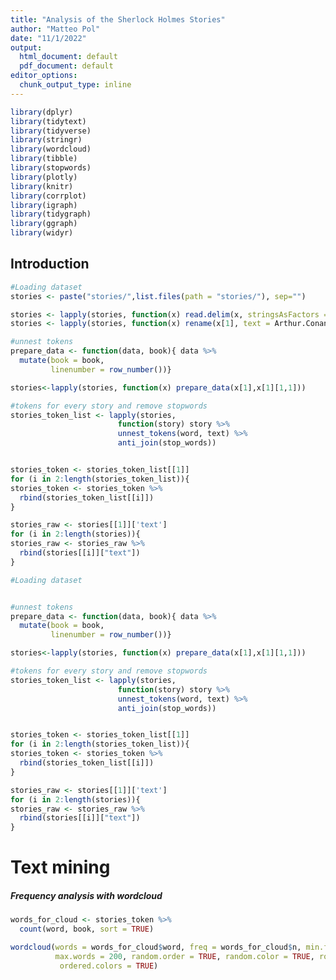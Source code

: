 ```yaml
---
title: "Analysis of the Sherlock Holmes Stories"
author: "Matteo Pol"
date: "11/1/2022"
output:
  html_document: default
  pdf_document: default
editor_options: 
  chunk_output_type: inline
---
```


```r
library(dplyr)
library(tidytext)
library(tidyverse)
library(stringr)
library(wordcloud)
library(tibble)
library(stopwords)
library(plotly)
library(knitr)
library(corrplot)
library(igraph)
library(tidygraph)
library(ggraph)
library(widyr)
```

## Introduction



```r
#Loading dataset
stories <- paste("stories/",list.files(path = "stories/"), sep="")

stories <- lapply(stories, function(x) read.delim(x, stringsAsFactors = FALSE, skip = 0, strip.white = TRUE))
stories <- lapply(stories, function(x) rename(x[1], text = Arthur.Conan.Doyle))

#unnest tokens
prepare_data <- function(data, book){ data %>%
  mutate(book = book,
         linenumber = row_number())}

stories<-lapply(stories, function(x) prepare_data(x[1],x[1][1,1]))

#tokens for every story and remove stopwords
stories_token_list <- lapply(stories, 
                        function(story) story %>%
                        unnest_tokens(word, text) %>%
                        anti_join(stop_words))


stories_token <- stories_token_list[[1]]
for (i in 2:length(stories_token_list)){
stories_token <- stories_token %>%
  rbind(stories_token_list[[i]])
}

stories_raw <- stories[[1]]['text']
for (i in 2:length(stories)){
stories_raw <- stories_raw %>%
  rbind(stories[[i]]["text"])
}

```
```r
#Loading dataset


#unnest tokens
prepare_data <- function(data, book){ data %>%
  mutate(book = book,
         linenumber = row_number())}

stories<-lapply(stories, function(x) prepare_data(x[1],x[1][1,1]))

#tokens for every story and remove stopwords
stories_token_list <- lapply(stories, 
                        function(story) story %>%
                        unnest_tokens(word, text) %>%
                        anti_join(stop_words))


stories_token <- stories_token_list[[1]]
for (i in 2:length(stories_token_list)){
stories_token <- stories_token %>%
  rbind(stories_token_list[[i]])
}

stories_raw <- stories[[1]]['text']
for (i in 2:length(stories)){
stories_raw <- stories_raw %>%
  rbind(stories[[i]]["text"])
}

```

# Text mining

##### Frequency analysis with wordcloud 


```r
words_for_cloud <- stories_token %>%
  count(word, book, sort = TRUE) 

wordcloud(words = words_for_cloud$word, freq = words_for_cloud$n, min.freq = 10,
          max.words = 200, random.order = TRUE, random.color = TRUE, rot.per = 0.35, 
           ordered.colors = TRUE)
```
